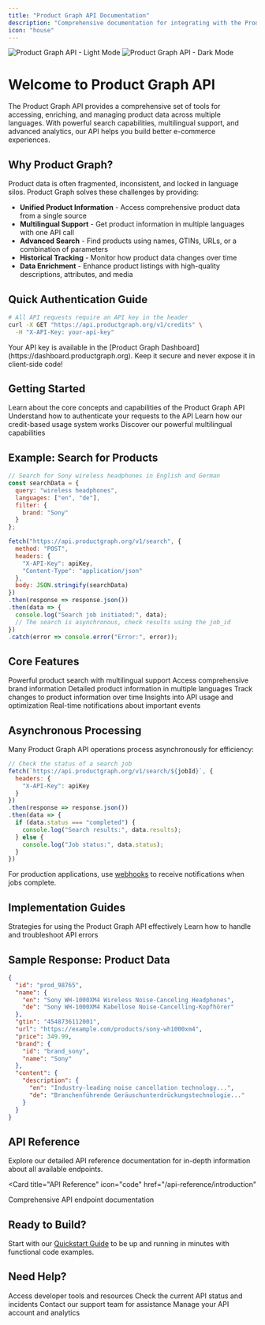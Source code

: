 ```yaml
---
title: "Product Graph API Documentation"
description: "Comprehensive documentation for integrating with the Product Graph API"
icon: "house"
---
```


<img
  className="block dark:hidden"
  src="/images/hero-light.jpeg"
  alt="Product Graph API - Light Mode"
/>
<img
  className="hidden dark:block"
  src="/images/hero-dark.jpeg"
  alt="Product Graph API - Dark Mode"
/>

# Welcome to Product Graph API

The Product Graph API provides a comprehensive set of tools for accessing, enriching, and managing product data across multiple languages. With powerful search capabilities, multilingual support, and advanced analytics, our API helps you build better e-commerce experiences.

## Why Product Graph?

Product data is often fragmented, inconsistent, and locked in language silos. Product Graph solves these challenges by providing:

- **Unified Product Information** - Access comprehensive product data from a single source
- **Multilingual Support** - Get product information in multiple languages with one API call
- **Advanced Search** - Find products using names, GTINs, URLs, or a combination of parameters
- **Historical Tracking** - Monitor how product data changes over time
- **Data Enrichment** - Enhance product listings with high-quality descriptions, attributes, and media

## Quick Authentication Guide

```bash
# All API requests require an API key in the header
curl -X GET "https://api.productgraph.org/v1/credits" \
  -H "X-API-Key: your-api-key"
```

<Note>
  Your API key is available in the [Product Graph Dashboard](https://dashboard.productgraph.org). 
  Keep it secure and never expose it in client-side code!
</Note>

## Getting Started

<CardGroup cols={2}>
  <Card
    title="API Overview"
    icon="circle-info"
    href="/product-graph/overview"
  >
    Learn about the core concepts and capabilities of the Product Graph API
  </Card>
  <Card
    title="Authentication"
    icon="key"
    href="/product-graph/authentication"
  >
    Understand how to authenticate your requests to the API
  </Card>
  <Card
    title="Credits System"
    icon="coins"
    href="/product-graph/credits"
  >
    Learn how our credit-based usage system works
  </Card>
  <Card
    title="Multilanguage Support"
    icon="language"
    href="/product-graph/multilanguage"
  >
    Discover our powerful multilingual capabilities
  </Card>
</CardGroup>

## Example: Search for Products

```javascript
// Search for Sony wireless headphones in English and German
const searchData = {
  query: "wireless headphones",
  languages: ["en", "de"],
  filter: {
    brand: "Sony"
  }
};

fetch("https://api.productgraph.org/v1/search", {
  method: "POST",
  headers: {
    "X-API-Key": apiKey,
    "Content-Type": "application/json"
  },
  body: JSON.stringify(searchData)
})
.then(response => response.json())
.then(data => {
  console.log("Search job initiated:", data);
  // The search is asynchronous, check results using the job_id
})
.catch(error => console.error("Error:", error));
```

## Core Features

<CardGroup cols={3}>
  <Card
    title="Search"
    icon="magnifying-glass"
    href="/product-graph/search"
  >
    Powerful product search with multilingual support
  </Card>
  <Card
    title="Brand Data"
    icon="tag"
    href="/product-graph/brand"
  >
    Access comprehensive brand information
  </Card>
  <Card
    title="Product Data"
    icon="box"
    href="/product-graph/product-data"
  >
    Detailed product information in multiple languages
  </Card>
  <Card
    title="Historical Data"
    icon="clock-rotate-left"
    href="/product-graph/historical-data"
  >
    Track changes to product information over time
  </Card>
  <Card
    title="Analytics"
    icon="chart-mixed"
    href="/product-graph/analytics"
  >
    Insights into API usage and optimization
  </Card>
  <Card
    title="Webhooks"
    icon="bell"
    href="/product-graph/webhooks"
  >
    Real-time notifications about important events
  </Card>
</CardGroup>

## Asynchronous Processing

Many Product Graph API operations process asynchronously for efficiency:

```javascript
// Check the status of a search job
fetch(`https://api.productgraph.org/v1/search/${jobId}`, {
  headers: {
    "X-API-Key": apiKey
  }
})
.then(response => response.json())
.then(data => {
  if (data.status === "completed") {
    console.log("Search results:", data.results);
  } else {
    console.log("Job status:", data.status);
  }
})
```

For production applications, use [webhooks](/product-graph/webhooks) to receive notifications when jobs complete.

## Implementation Guides

<CardGroup cols={2}>
  <Card
    title="Best Practices"
    icon="lightbulb"
    href="/product-graph/best-practices"
  >
    Strategies for using the Product Graph API effectively
  </Card>
  <Card
    title="Error Handling"
    icon="triangle-exclamation"
    href="/product-graph/error-handling"
  >
    Learn how to handle and troubleshoot API errors
  </Card>
</CardGroup>

## Sample Response: Product Data

```json
{
  "id": "prod_98765",
  "name": {
    "en": "Sony WH-1000XM4 Wireless Noise-Canceling Headphones",
    "de": "Sony WH-1000XM4 Kabellose Noise-Cancelling-Kopfhörer"
  },
  "gtin": "4548736112001",
  "url": "https://example.com/products/sony-wh1000xm4",
  "price": 349.99,
  "brand": {
    "id": "brand_sony",
    "name": "Sony"
  },
  "content": {
    "description": {
      "en": "Industry-leading noise cancellation technology...",
      "de": "Branchenführende Geräuschunterdrückungstechnologie..."
    }
  }
}
```

## API Reference

Explore our detailed API reference documentation for in-depth information about all available endpoints.

<Card
  title="API Reference"
  icon="code"
  href="/api-reference/introduction"
>
  Comprehensive API endpoint documentation
</Card>

## Ready to Build?

Start with our [Quickstart Guide](/quickstart) to be up and running in minutes with functional code examples.

## Need Help?

<CardGroup cols={2}>
  <Card
    title="Developer Portal"
    icon="browser"
    href="https://productgraph.org/developer"
  >
    Access developer tools and resources
  </Card>
  <Card
    title="API Status"
    icon="server"
    href="https://status.productgraph.org"
  >
    Check the current API status and incidents
  </Card>
  <Card
    title="Support"
    icon="headset"
    href="https://support.productgraph.org"
  >
    Contact our support team for assistance
  </Card>
  <Card
    title="API Dashboard"
    icon="gauge-high"
    href="https://dashboard.productgraph.org"
  >
    Manage your API account and analytics
  </Card>
</CardGroup>
